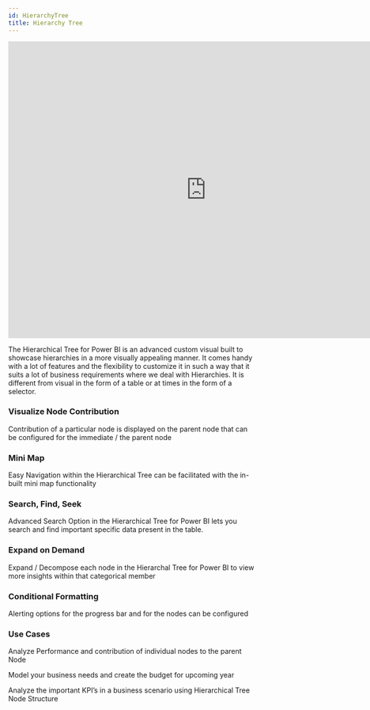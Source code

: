 ```yaml
---
id: HierarchyTree
title: Hierarchy Tree
---
```


<iframe id="tag-cloud-iframe" src="https://app.powerbi.com/view?r=eyJrIjoiNjM3MjgxYmItZDBmMy00ZjM5LThkZmMtOTBhMTNiODdjOTU0IiwidCI6ImJjZGYyMGNhLWRkZWMtNGY0OC1hN2Y0LWRjYzExMGY3NTdmNSIsImMiOjN9" 
allowfullscreen="allowfullscreen"  width="800px" height="600px" frameborder="0"></iframe>

The Hierarchical Tree for Power BI is an advanced custom visual built to showcase hierarchies in a more visually appealing manner. 
It comes handy with a lot of features and the flexibility to customize it in such a way that it suits a lot of business requirements where we deal with Hierarchies. 
It is different from visual in the form of a table or at times in the form of a selector.

### Visualize Node Contribution
Contribution of a particular node is displayed on the parent node that can be configured for the immediate / the parent node

### Mini Map
Easy Navigation within the Hierarchical Tree can be facilitated with the in- built mini map functionality

### Search, Find, Seek
Advanced Search Option in the Hierarchical Tree for Power BI lets you search and find important specific data present in the table.

### Expand on Demand
Expand / Decompose each node in the Hierarchal Tree for Power BI to view more insights within that categorical member

### Conditional Formatting
Alerting options for the progress bar and for the nodes can be configured 

### Use Cases

Analyze Performance and contribution of individual nodes to the parent Node

Model your business needs and create the budget for upcoming year

Analyze the important KPI’s in a business scenario using Hierarchical Tree Node Structure


